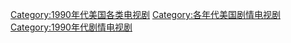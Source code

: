 [[Category:1990年代美国各类电视剧|Category:1990年代美国各类电视剧]]
[[Category:各年代美国剧情电视剧|Category:各年代美国剧情电视剧]]
[[Category:1990年代剧情电视剧|Category:1990年代剧情电视剧]]